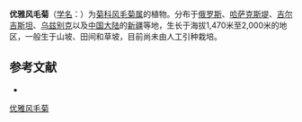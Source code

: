 {{Speciesbox
| name = 优雅风毛菊
| status = 
| status_system = 
| image =
| genus = Saussurea
| species = elegans
| authority = Ledeb.
}}

'''优雅风毛菊'''（[[学名|学名]]：{{lang|la|''Saussurea elegans''}}）为[[菊科|菊科]][[风毛菊属|风毛菊属]]的植物。分布于[[俄罗斯|俄罗斯]]、[[哈萨克斯堤|哈萨克斯堤]]、[[吉尔吉斯坦|吉尔吉斯坦]]、[[乌兹别克|乌兹别克]]以及[[中国大陆|中国大陆]]的[[新疆|新疆]]等地，生长于海拔1,470米至2,000米的地区，一般生于山坡、田间和草坡，目前尚未由人工引种栽培。

== 参考文献 ==
<div class="references-small">
* {{cite web| url =http://www.bioinfo.cn/db05/KmzwSpecies.php?action=view&id=5308| title =优雅风毛菊| work =《中国高等植物数据库全库》| publisher =中国科学院微生物研究所| author =昆明植物研究所| accessdate =2009-02-24| deadurl =yes| archiveurl =https://web.archive.org/web/20160305072030/http://www.bioinfo.cn/db05/KmzwSpecies.php?action=view&id=5308| archivedate =2016-03-05}}
</div>
{{Taxonbar|from=Q10885414}}

[[Category:风毛菊属|优雅风毛菊]]


{{植物小作品}}